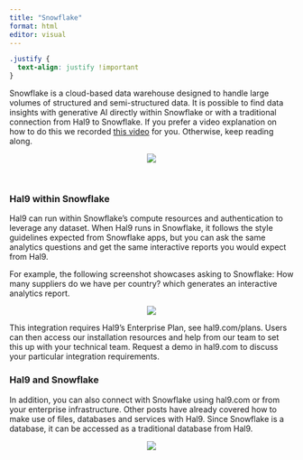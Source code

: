 ```yaml
---
title: "Snowflake"
format: html
editor: visual
---
```


```css
.justify {
  text-align: justify !important
}
```

Snowflake is a cloud-based data warehouse designed to handle large volumes of structured and semi-structured data. It is possible to find data insights with generative AI directly within Snowflake or with a traditional connection from Hal9 to Snowflake. If you prefer a video explanation on how to do this we recorded [this video](https://www.youtube.com/watch?v=cc1eRIYXOEw) for you. Otherwise, keep reading along.

<center><img src="Images/snowflake.png" style="max-width: 70%"/></center>
<br>

### Hal9 within Snowflake

Hal9 can run within Snowflake's compute resources and authentication to leverage any dataset. When Hal9 runs in Snowflake, it follows the style guidelines expected from Snowflake apps, but you can ask the same analytics questions and get the same interactive reports you would expect from Hal9.

For example, the following screenshot showcases asking to Snowflake: How many suppliers do we have per country? which generates an interactive analytics report.

<center><img src="Images/snowflake_example.png" style="max-width: 70%"/></center>

This integration requires Hal9's Enterprise Plan, see hal9.com/plans. Users can then access our installation resources and help from our team to set this up with your technical team. Request a demo in hal9.com to discuss your particular integration requirements.

### Hal9 and Snowflake

In addition, you can also connect with Snowflake using hal9.com or from your enterprise infrastructure. Other posts have already covered how to make use of files, databases and services with Hal9. Since Snowflake is a database, it can be accessed as a traditional database from Hal9.

<center><img src="Images/snowflake_example2.png" style="max-width: 70%"/></center>
<br>
